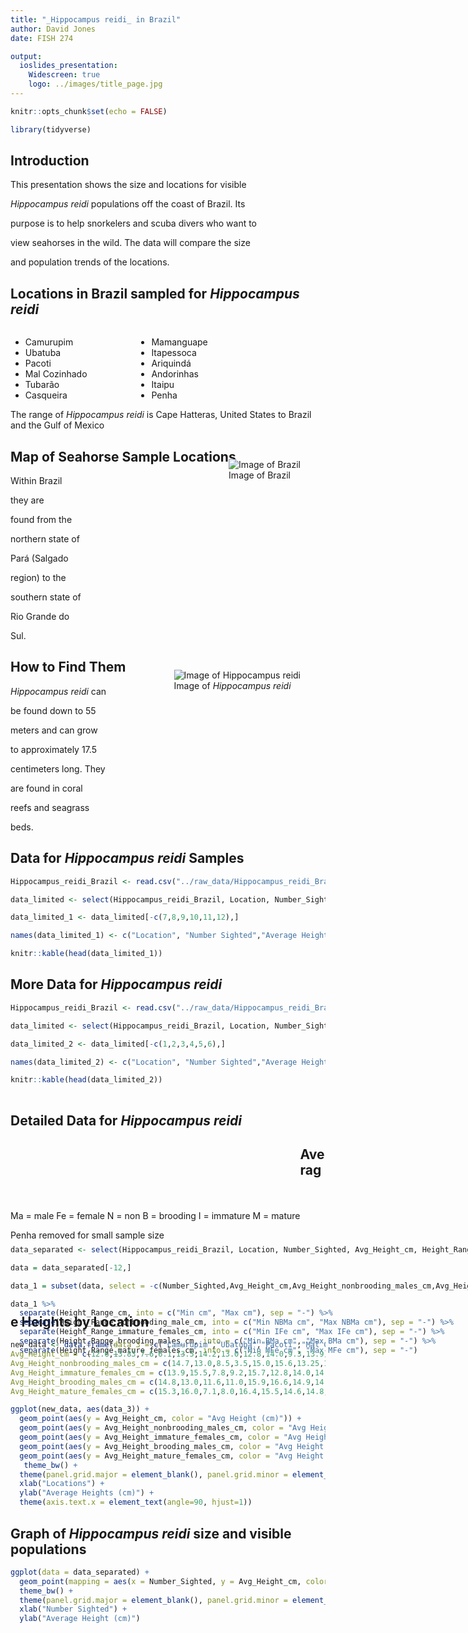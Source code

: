 ```yaml
---
title: "_Hippocampus reidi_ in Brazil"
author: David Jones 
date: FISH 274

output: 
  ioslides_presentation:
    Widescreen: true
    logo: ../images/title_page.jpg
---
```


```r
knitr::opts_chunk$set(echo = FALSE)
```

```r

library(tidyverse)

```

## **Introduction** {data-background="../images/Camurupim.jpg"}

This presentation shows the size and locations for visible

_Hippocampus reidi_ populations off the coast of Brazil. Its

purpose is to help snorkelers and scuba divers who want to 

view seahorses in the wild. The data will compare the size 

and population trends of the locations.    

## **Locations in Brazil sampled for _Hippocampus reidi_** {data-background="../images/Ubatuba.jpg"}

<div style="float: left; width: 40%;">
- Camurupim         
- Ubatuba             
- Pacoti
- Mal Cozinhado
- Tubarão
- Casqueira
</div>

<div style="float: right; width: 60%;">
- Mamanguape
- Itapessoca
- Ariquindá
- Andorinhas
- Itaipu
- Penha
</div>

The range of _Hippocampus reidi_ is Cape Hatteras, United States 
to Brazil and the Gulf of Mexico

## Map of Seahorse Sample Locations {data-background="../images/Pacoti.jpg"}

<div style= "float:right;position: relative; top: -40px;">

![Image of Brazil](../images/Locations.jpg)

</div>

Within Brazil  

they are 

found from the 

northern state of 

Pará (Salgado 

region) to the 

southern state of 

Rio Grande do 

Sul.


## **How to Find Them** {.smaller data-background="../images/Mal Cozinhado.jpg"}

<div style= "float:right;position: relative; top: -40px;">

![Image of _Hippocampus reidi_](../images/Hippocampus_reidi.jpg)

</div>

_Hippocampus reidi_ can 

be found down to 55 

meters and can grow 

to approximately 17.5 

centimeters long. They

are found in coral 

reefs and seagrass 

beds.


## **Data for _Hippocampus reidi_ Samples** {.smaller .flexbox .vcenter data-background="../images/Mamanguape.jpg"}

```r

Hippocampus_reidi_Brazil <- read.csv("../raw_data/Hippocampus_reidi_Brazil.csv")

data_limited <- select(Hippocampus_reidi_Brazil, Location, Number_Sighted, Avg_Height_cm)

data_limited_1 <- data_limited[-c(7,8,9,10,11,12),]

names(data_limited_1) <- c("Location", "Number Sighted","Average Height (cm)")

knitr::kable(head(data_limited_1))
```

## **More Data for _Hippocampus reidi_** {.smaller .flexbox .vcenter data-background="../images/Casqueira.jpg"}

```r

Hippocampus_reidi_Brazil <- read.csv("../raw_data/Hippocampus_reidi_Brazil.csv")

data_limited <- select(Hippocampus_reidi_Brazil, Location, Number_Sighted, Avg_Height_cm)

data_limited_2 <- data_limited[-c(1,2,3,4,5,6),]

names(data_limited_2) <- c("Location", "Number Sighted","Average Height (cm)")

knitr::kable(head(data_limited_2))
 
```

## **Detailed Data for _Hippocampus reidi_** {.smaller .flexbox .vcenter data-background="../images/Tubarao.jpg"}

<div style= "float:left;position: relative; top: +100px;">

Ma = male Fe = female N = non B = brooding I = immature M = mature

Penha removed for small sample size

</div>

<div style= "float:left;position: relative; top: +80px;">

```r

data_separated <- select(Hippocampus_reidi_Brazil, Location, Number_Sighted, Avg_Height_cm, Height_Range_cm, Avg_Height_nonbrooding_males_cm, Height_Range_nonbrooding_male_cm, Avg_Height_immature_females_cm, Height_Range_immature_females_cm, Avg_Height_brooding_males_cm, Height_Range_brooding_males_cm, Avg_Height_mature_females_cm, Height_Range_mature_females_cm) 

data = data_separated[-12,]

data_1 = subset(data, select = -c(Number_Sighted,Avg_Height_cm,Avg_Height_nonbrooding_males_cm,Avg_Height_immature_females_cm,Avg_Height_brooding_males_cm,Avg_Height_mature_females_cm) )

data_1 %>%
  separate(Height_Range_cm, into = c("Min cm", "Max cm"), sep = "-") %>%
  separate(Height_Range_nonbrooding_male_cm, into = c("Min NBMa cm", "Max NBMa cm"), sep = "-") %>%
  separate(Height_Range_immature_females_cm, into = c("Min IFe cm", "Max IFe cm"), sep = "-") %>%
  separate(Height_Range_brooding_males_cm, into = c("Min BMa cm", "Max BMa cm"), sep = "-") %>%
  separate(Height_Range_mature_females_cm, into = c("Min MFe cm", "Max MFe cm"), sep = "-") 

```
</div>

## Average Heights by Location {#slide-1.flexbox .vcenter data-background="../images/Itapessoca.jpg"}

<style> 
  #slide-1> p { 
    margin-top: -30px; 
  } 
</style>

```r

new_data <- data.frame(data_3 = c("Camurupim","Ubatuba","Pacoti","Mal Cozinhado","Tubarão","Casqueira","Mamanguape","Itapessoca","Ariquindá","Andorinhas","Itaipu"),
Avg_Height_cm = c(12.6,13.83,7.6,6.1,13.5,14.2,13.0,12.8,14.0,9.3,13.9),
Avg_Height_nonbrooding_males_cm = c(14.7,13.0,8.5,3.5,15.0,15.6,13.25,14.5,16.6,12.0,14.7),
Avg_Height_immature_females_cm = c(13.9,15.5,7.8,9.2,15.7,12.8,14.0,14.9,15.2,0,13.9),
Avg_Height_brooding_males_cm = c(14.8,13.0,11.6,11.0,15.9,16.6,14.9,14.7,16.1,12.65,16.0),
Avg_Height_mature_females_cm = c(15.3,16.0,7.1,8.0,16.4,15.5,14.6,14.8,14.1,13.9,13.9))

ggplot(new_data, aes(data_3)) + 
  geom_point(aes(y = Avg_Height_cm, color = "Avg Height (cm)")) + 
  geom_point(aes(y = Avg_Height_nonbrooding_males_cm, color = "Avg Height Nonbrooding Males" )) +
  geom_point(aes(y = Avg_Height_immature_females_cm, color = "Avg Height Immature Females")) +
  geom_point(aes(y = Avg_Height_brooding_males_cm, color = "Avg Height Brooding Males")) +
  geom_point(aes(y = Avg_Height_mature_females_cm, color = "Avg Height Mature Females")) +
   theme_bw() +
  theme(panel.grid.major = element_blank(), panel.grid.minor = element_blank()) +
  xlab("Locations") +
  ylab("Average Heights (cm)") +
  theme(axis.text.x = element_text(angle=90, hjust=1)) 

```

## **Graph of _Hippocampus reidi_ size and visible populations**

```r

ggplot(data = data_separated) + 
  geom_point(mapping = aes(x = Number_Sighted, y = Avg_Height_cm, color = Location)) +
  theme_bw() +
  theme(panel.grid.major = element_blank(), panel.grid.minor = element_blank()) +
  xlab("Number Sighted") +
  ylab("Average Height (cm)") 

```







